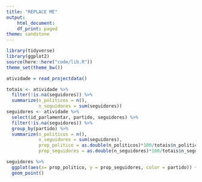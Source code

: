 ```yaml
---
title: "REPLACE ME"
output:
    html_document:
    df_print: paged
theme: sandstone
---
```


```r
library(tidyverse)
library(ggplot2)
source(here::here("code/lib.R"))
theme_set(theme_bw())
```


```r
atividade = read_projectdata()
```

```r
totais <- atividade %>% 
  filter(!is.na(seguidores)) %>%
  summarize(n_politicos = n(),
            n_seguidores = sum(seguidores))
seguidores <- atividade %>% 
  select(id_parlamentar, partido, seguidores) %>%
  filter(!is.na(seguidores)) %>%
  group_by(partido) %>%
  summarize(n_politicos = n(),
            n_seguidores = sum(seguidores),
            prop_politico = as.double(n_politicos)*100/totais$n_politicos,
            prop_seguidores = as.double(n_seguidores)*100/totais$n_seguidores)
```

```r
seguidores %>%
  ggplot(aes(x= prop_politico, y = prop_seguidores, color = partido)) +
  geom_point()
  
```


